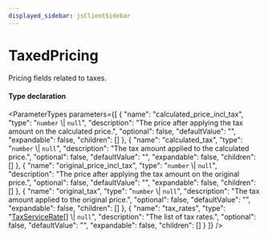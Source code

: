 ```yaml
---
displayed_sidebar: jsClientSidebar
---
```



# TaxedPricing

Pricing fields related to taxes.

#### Type declaration

<ParameterTypes parameters={[
  {
    "name": "calculated_price_incl_tax",
    "type": "`number` \\| `null`",
    "description": "The price after applying the tax amount on the calculated price.",
    "optional": false,
    "defaultValue": "",
    "expandable": false,
    "children": []
  },
  {
    "name": "calculated_tax",
    "type": "`number` \\| `null`",
    "description": "The tax amount applied to the calculated price.",
    "optional": false,
    "defaultValue": "",
    "expandable": false,
    "children": []
  },
  {
    "name": "original_price_incl_tax",
    "type": "`number` \\| `null`",
    "description": "The price after applying the tax amount on the original price.",
    "optional": false,
    "defaultValue": "",
    "expandable": false,
    "children": []
  },
  {
    "name": "original_tax",
    "type": "`number` \\| `null`",
    "description": "The tax amount applied to the original price.",
    "optional": false,
    "defaultValue": "",
    "expandable": false,
    "children": []
  },
  {
    "name": "tax_rates",
    "type": "[TaxServiceRate](internal.TaxServiceRate.mdx)[] \\| `null`",
    "description": "The list of tax rates.",
    "optional": false,
    "defaultValue": "",
    "expandable": false,
    "children": []
  }
]} />
